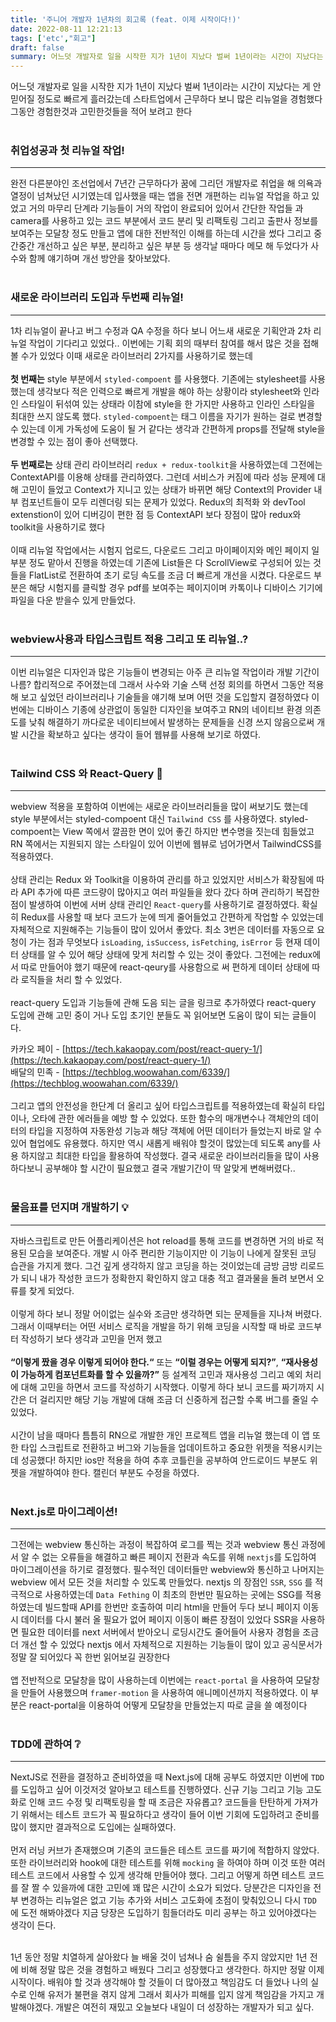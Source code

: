 ```yaml
---
title: '주니어 개발자 1년차의 회고록 (feat. 이제 시작이다!)'
date: 2022-08-11 12:21:13
tags: ['etc',"회고"]
draft: false
summary: 어느덧 개발자로 일을 시작한 지가 1년이 지났다 벌써 1년이라는 시간이 지났다는 게 안 믿어질 정도로 빠르게 흘러갔는데 스타트업에서 근무하다 보니 많은 리뉴얼을 경험했다 그동안 경험한것과 고민한것들을 적어 보려고 한다
---
```


어느덧 개발자로 일을 시작한 지가 1년이 지났다 벌써 1년이라는 시간이 지났다는 게 안 믿어질 정도로 빠르게 흘러갔는데 스타트업에서 근무하다 보니 많은 리뉴얼을 경험했다 그동안 경험한것과 고민한것들을 적어 보려고 한다
<br/><br/>

### **취업성공과 첫 리뉴얼 작업!**

---

완전 다른분야인 조선업에서 7년간 근무하다가 꿈에 그리던 개발자로 취업을 해 의욕과 열정이 넘쳐났던 시기였는데 입사했을 때는 앱을 전면 개편하는 리뉴얼 작업을 하고 있었고 거의 마무리 단계라 기능들이 거의 작업이 완료되어 있어서 간단한 작업들 과 camera를 사용하고 있는 코드 부분에서 코드 분리 및 리팩토링 그리고 출판사 정보를 보여주는 모달창 정도 만들고 앱에 대한 전반적인 이해를 하는데 시간을 썼다 그리고 중간중간 개선하고 싶은 부분, 분리하고 싶은 부분 등 생각날 때마다 메모 해 두었다가 사수와 함께 얘기하며 개선 방안을 찾아보았다.
<br/><br/>

### **새로운 라이브러리 도입과 두번째 리뉴얼!**

---

1차 리뉴얼이 끝나고 버그 수정과 QA 수정을 하다 보니 어느새 새로운 기획안과 2차 리뉴얼 작업이 기다리고 있었다.. 이번에는 기획 회의 때부터 참여를 해서 많은 것을 접해 볼 수가 있었다 이때 새로운 라이브러리 2가지를 사용하기로 했는데
<br/><br/>
**첫 번째는** style 부분에서 `styled-compoent` 를 사용했다. 기존에는 stylesheet를 사용했는데 생각보다 적은 인력으로 빠르게 개발을 해야 하는 상황이라 stylesheet와 인라인 스타일이 뒤섞여 있는 상태라 이참에 style을 한 가지만 사용하고 인라인 스타일을 최대한 쓰지 않도록 했다. `styled-compoent`는 태그 이름을 자기가 원하는 걸로 변경할 수 있는데 이게 가독성에 도움이 될 거 같다는 생각과 간편하게 props를 전달해 style을 변경할 수 있는 점이 좋아 선택했다.
<br/><br/>
**두 번째로는** 상태 관리 라이브러리 `redux + redux-toolkit`을 사용하였는데 그전에는 ContextAPI를 이용해 상태를 관리하였다. 그런데 서비스가 커짐에 따라 성능 문제에 대해 고민이 들었고 Context가 지니고 있는 상태가 바뀌면 해당 Context의 Provider 내부 컴포넌트들이 모두 리렌더링 되는 문제가 있었다. Redux의 최적화 와 devTool extenstion이 있어 디버깅이 편한 점 등 ContextAPI 보다 장점이 많아 redux와 toolkit을 사용하기로 했다
<br/><br/>
이때 리뉴얼 작업에서는 시험지 업로드, 다운로드 그리고 마이페이지와 메인 페이지 일부분 정도 맡아서 진행을 하였는데 기존에 List들은 다 ScrollView로 구성되어 있는 것들을 FlatList로 전환하여 초기 로딩 속도를 조금 더 빠르게 개선을 시켰다. 다운로드 부분은 해당 시험지를 클릭할 경우 pdf를 보여주는 페이지이며 카톡이나 디바이스 기기에 파일을 다운 받을수 있게 만들었다.
<br/><br/>

### **webview사용과 타입스크립트 적용 그리고 또 리뉴얼..?**

---

이번 리뉴얼은 디자인과 많은 기능들이 변경되는 아주 큰 리뉴얼 작업이라 개발 기간이 나름? 합리적으로 주어졌는데 그래서 사수와 기술 스택 선정 회의를 하면서 그동안 적용해 보고 싶었던 라이브러리나 기술들을 얘기해 보며 어떤 것을 도입할지 결정하였다 이번에는 디바이스 기종에 상관없이 동일한 디자인을 보여주고 RN의 네이티브 환경 의존도를 낮춰 해결하기 까다로운 네이티브에서 발생하는 문제들을 신경 쓰지 않음으로써 개발 시간을 확보하고 싶다는 생각이 들어 웹뷰를 사용해 보기로 하였다.
<br/><br/>

### **Tailwind CSS 와 React-Query 💾**

---

webview 적용을 포함하여 이번에는 새로운 라이브러리들을 많이 써보기도 했는데 style 부분에서는 styled-compoent 대신 `Tailwind CSS` 를 사용하였다. styled-compoent는 View 쪽에서 깔끔한 면이 있어 좋긴 하지만 변수명을 짓는데 힘들었고 RN 쪽에서는 지원되지 않는 스타일이 있어 이번에 웹뷰로 넘어가면서 TailwindCSS를 적용하였다.
<br/><br/>
상태 관리는 Redux 와 Toolkit을 이용하여 관리를 하고 있었지만 서비스가 확장됨에 따라 API 추가에 따른 코드량이 많아지고 여러 파일들을 왔다 갔다 하며 관리하기 복잡한 점이 발생하여 이번에 서버 상태 관리인 `React-query`를 사용하기로 결정하였다. 확실히 Redux를 사용할 때 보다 코드가 눈에 띄게 줄어들었고 간편하게 작업할 수 있었는데 자체적으로 지원해주는 기능들이 많이 있어서 좋았다. 최소 3번은 데이터를 자동으로 요청이 가는 점과 무엇보다 `isLoading`, `isSuccess`, `isFetching`, `isError` 등 현재 데이터 상태를 알 수 있어 해당 상태에 맞게 처리할 수 있는 것이 좋았다. 그전에는 redux에서 따로 만들어야 했기 때문에 react-qeury를 사용함으로 써 편하게 데이터 상태에 따라 로직들을 처리 할 수 있었다.
<br/><br/>
react-query 도입과 기능들에 관해 도음 되는 글을 링크로 추가하였다 react-query 도입에 관해 고민 중이 거나 도입 초기인 분들도 꼭 읽어보면 도움이 많이 되는 글들이다.

카카오 페이 - [https://tech.kakaopay.com/post/react-query-1/](https://tech.kakaopay.com/post/react-query-1/)<br/>
배달의 민족 - [https://techblog.woowahan.com/6339/](https://techblog.woowahan.com/6339/)
<br/><br/>
그리고 앱의 안전성을 한단계 더 올리고 싶어 타입스크립트를 적용하였는데 확실히 타입이나, 오타에 관한 에러들을 예방 할 수 있었다. 또한 함수의 매개변수나 객체안의 데이터의 타입을 지정하여 자동완성 기능과 해당 객체에 어떤 데이터가 들었는지 바로 알 수 있어 협업에도 유용했다. 하지만 역시 새롭게 배워야 할것이 많았는데 되도록 any를 사용 하지않고 최대한 타입을 활용하여 작성했다. 결국 새로운 라이브러리들을 많이 사용하다보니 공부해야 할 시간이 필요했고 결국 개발기간이 딱 알맞게 변해버렸다..
<br/><br/>

### **물음표를 던지며 개발하기 💡**

---

자바스크립트로 만든 어플리케이션은 hot reload를 통해 코드를 변경하면 거의 바로 적용된 모습을 보여준다. 개발 시 아주 편리한 기능이지만 이 기능이 나에게 잘못된 코딩 습관을 가지게 했다. 그건 깊게 생각하지 않고 코딩을 하는 것이었는데 금방 금방 리로드가 되니 내가 작성한 코드가 정확한지 확인하지 않고 대충 적고 결과물을 돌려 보면서 오류를 찾게 되었다.
<br/><br/>
이렇게 하다 보니 정말 어이없는 실수와 조금만 생각하면 되는 문제들을 지나쳐 버렸다. 그래서 이때부터는 어떤 서비스 로직을 개발을 하기 위해 코딩을 시작할 때 바로 코드부터 작성하기 보다 생각과 고민을 먼저 했고
<br/><br/>
**“이렇게 짰을 경우 이렇게 되어야 한다.“** 또는 **“이럴 경우는 어떻게 되지?”**, **“재사용성이 가능하게 컴포넌트화를 할 수 있을까?”** 등 설계적 고민과 재사용성 그리고 예외 처리에 대해 고민을 하면서 코드를 작성하기 시작했다. 이렇게 하다 보니 코드를 짜기까지 시간은 더 걸리지만 해당 기능 개발에 대해 조금 더 신중하게 접근할 수록 버그를 줄일 수 있었다.
<br/><br/>
시간이 남을 때마다 틈틈히 RN으로 개발한 개인 프로젝트 앱을 리뉴얼 했는데 이 앱 또한 타입 스크립트로 전환하고 버그와 기능들을 업데이트하고 중요한 위젯을 적용시키는데 성공했다! 하지만 ios만 적용을 하여 추후 코틀린을 공부하여 안드로이드 부분도 위젯을 개발하여야 한다. 캘린더 부분도 수정을 하였다.
<br/><br/>

### **Next.js로 마이그레이션!**

---

그전에는 webview 통신하는 과정이 복잡하여 로그를 찍는 것과 webview 통신 과정에서 알 수 없는 오류들을 해결하고 빠른 페이지 전환과 속도를 위해 `nextjs`를 도입하여 마이그레이션을 하기로 결정했다. 필수적인 데이터들만 webview와 통신하고 나머지는 webview 에서 모든 것을 처리할 수 있도록 만들었다. nextjs 의 장점인 `SSR`, `SSG` 를 적극적으로 사용하였는데 `Data Fething` 이 최초의 한번만 필요하는 곳에는 SSG를 적용하였는데 빌드할때 API를 한번만 호출하여 미리 html을 만들어 두다 보니 페이지 이동시 데이터를 다시 불러 올 필요가 없어 페이지 이동이 빠른 장점이 있었다 SSR을 사용하면 필요한 데이터를 next 서버에서 받아오니 로딩시간도 줄어들어 사용자 경험을 조금 더 개선 할 수 있었다 nextjs 에서 자체적으로 지원하는 기능들이 많이 있고 공식문서가 정말 잘 되어있다 꼭 한번 읽어보길 권장한다
<br/><br/>
앱 전반적으로 모달창을 많이 사용하는데 이번에는 `react-portal` 을 사용하여 모달창을 만들어 사용했으며 `framer-motion` 을 사용하여 애니메이션까지 적용하였다. 이 부분은 react-portal을 이용하여 어떻게 모달창을 만들었는지 따로 글을 쓸 예정이다
<br/><br/>

### **TDD에 관하여 ❔**

---

NextJS로 전환을 결정하고 준비하였을 때 Next.js에 대해 공부도 하였지만 이번에 `TDD` 를 도입하고 싶어 이것저것 알아보고 테스트를 진행하였다. 신규 기능 그리고 기능 고도화로 인해 코드 수정 및 리팩토링을 할 때 조금은 자유롭고? 코드들을 탄탄하게 가져가기 위해서는 테스트 코드가 꼭 필요하다고 생각이 들어 이번 기회에 도입하려고 준비를 많이 했지만 결과적으로 도입에는 실패하였다.
<br/><br/>
먼저 러닝 커브가 존재했으며 기존의 코드들은 테스트 코드를 짜기에 적합하지 않았다. 또한 라이브러리와 hook에 대한 테스트를 위해 `mocking` 을 하여야 하며 이것 또한 여러 테스트 코드에서 사용할 수 있게 생각해 만들어야 했다. 그리고 어떻게 하면 테스트 코드를 잘 짤 수 있을까에 대한 고민에 꽤 많은 시간이 소요가 되었다. 당분간은 디자인을 전부 변경하는 리뉴얼은 없고 기능 추가와 서비스 고도화에 초점이 맞춰있으니 다시 `TDD` 에 도전 해봐야겠다 지금 당장은 도입하기 힘들더라도 미리 공부는 하고 있어야겠다는 생각이 든다.
<br/><br/>

1년 동안 정말 치열하게 살아왔다 늘 배울 것이 넘쳐나 숨 쉴틈을 주지 않았지만 1년 전에 비해 정말 많은 것을 경험하고 배웠다 그리고 성장했다고 생각한다. 하지만 정말 이제 시작이다. 배워야 할 것과 생각해야 할 것들이 더 많아졌고 책임감도 더 들었나 나의 실수로 인해 유저가 불편을 겪지 않게 그래서 회사가 피해를 입지 않게 책임감을 가지고 개발해야겠다. 개발은 여전히 재밌고 오늘보다 내일이 더 성장하는 개발자가 되고 싶다.
<br/><br/>
